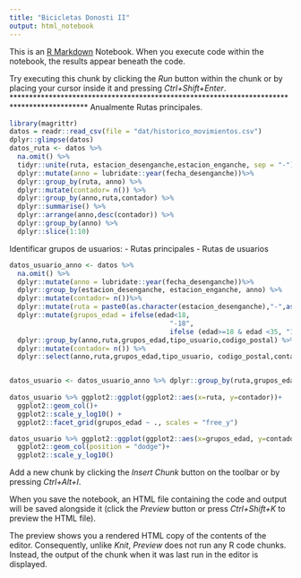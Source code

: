 ```yaml
---
title: "Bicicletas Donosti II"
output: html_notebook
---
```


This is an [R Markdown](http://rmarkdown.rstudio.com) Notebook. When you execute code within the notebook, the results appear beneath the code. 

Try executing this chunk by clicking the *Run* button within the chunk or by placing your cursor inside it and pressing *Ctrl+Shift+Enter*. 
*******************************************************************************************
Anualmente Rutas principales.

```r
library(magrittr)
datos = readr::read_csv(file = "dat/historico_movimientos.csv")
dplyr::glimpse(datos)
datos_ruta <- datos %>% 
  na.omit() %>%
  tidyr::unite(ruta, estacion_desenganche,estacion_enganche, sep = "-")%>%
  dplyr::mutate(anno = lubridate::year(fecha_desenganche))%>%
  dplyr::group_by(ruta, anno) %>%
  dplyr::mutate(contador= n()) %>%
  dplyr::group_by(anno,ruta,contador) %>%
  dplyr::summarise() %>%
  dplyr::arrange(anno,desc(contador)) %>%
  dplyr::group_by(anno) %>%
  dplyr::slice(1:10)

```
Identificar grupos de usuarios:
- Rutas principales
- Rutas de usuarios
```r
datos_usuario_anno <- datos %>% 
  na.omit() %>%
  dplyr::mutate(anno = lubridate::year(fecha_desenganche))%>%
  dplyr::group_by(estacion_desenganche, estacion_enganche, anno) %>%
  dplyr::mutate(contador= n())%>%
  dplyr::mutate(ruta = paste0(as.character(estacion_desenganche),"-",as.character(estacion_enganche)))%>%
  dplyr::mutate(grupos_edad = ifelse(edad<18, 
                                        "-18", 
                                        ifelse (edad>=18 & edad <35, "18-35", ifelse(edad>=35 & edad <55, "35-55", ifelse(edad>55 & edad<65, "55-65", "65-"))))) %>%
  dplyr::group_by(anno,ruta,grupos_edad,tipo_usuario,codigo_postal) %>%
  dplyr::mutate(contador= n()) %>%
  dplyr::select(anno,ruta,grupos_edad,tipo_usuario, codigo_postal,contador) 


datos_usuario <- datos_usuario_anno %>% dplyr::group_by(ruta,grupos_edad) %>% dplyr::summarise(contador = sum(contador)) %>% dplyr::select(ruta, grupos_edad, contador) %>% dplyr::group_by(grupos_edad) %>% dplyr::slice(1:3) %>% dplyr::arrange(grupos_edad,desc(contador))
  
datos_usuario %>% ggplot2::ggplot(ggplot2::aes(x=ruta, y=contador))+
  ggplot2::geom_col()+ 
  ggplot2::scale_y_log10() +
  ggplot2::facet_grid(grupos_edad ~ ., scales = "free_y")

datos_usuario %>% ggplot2::ggplot(ggplot2::aes(x=grupos_edad, y=contador, fill = ruta))+
  ggplot2::geom_col(position = "dodge")+ 
  ggplot2::scale_y_log10()

```

Add a new chunk by clicking the *Insert Chunk* button on the toolbar or by pressing *Ctrl+Alt+I*.

When you save the notebook, an HTML file containing the code and output will be saved alongside it (click the *Preview* button or press *Ctrl+Shift+K* to preview the HTML file).

The preview shows you a rendered HTML copy of the contents of the editor. Consequently, unlike *Knit*, *Preview* does not run any R code chunks. Instead, the output of the chunk when it was last run in the editor is displayed.
